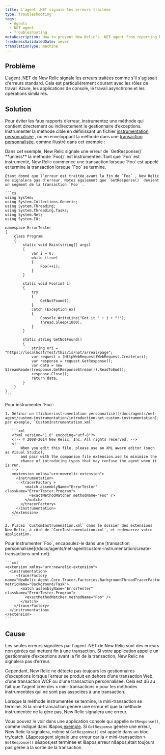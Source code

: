 ```yaml
---
title: L'agent .NET signale les erreurs traitées
type: troubleshooting
tags:
  - Agents
  - NET agent
  - Troubleshooting
metaDescription: How to prevent New Relic's .NET agent from reporting handled errors as though they are standard errors.
freshnessValidatedDate: never
translationType: machine
---
```


## Problème

L&apos;agent .NET de New Relic signale les erreurs traitées comme s&apos;il s&apos;agissait d&apos;erreurs standard. Cela est particulièrement courant avec les rôles de travail Azure, les applications de console, le travail asynchrone et les opérations similaires.

## Solution

Pour éviter les faux rapports d’erreur, instrumentez une méthode qui contient directement ou indirectement le gestionnaire d’exceptions. Instrumenter la méthode cible en définissant un fichier [instrumentation personnalisée](/docs/agents/net-agent/custom-instrumentation/introduction-net-custom-instrumentation) , ou en enveloppant la méthode dans une [transaction personnalisée](/docs/agents/net-agent/custom-instrumentation/create-transactions-xml-net), comme illustré dans cet exemple :

<CollapserGroup>
  <Collapser id="get-response-block" title="GetResponse() génère une erreur">
    Dans cet exemple, New Relic signale une erreur de `GetResponse()` <DNT>**unless**</DNT> la méthode `Foo()` est instrumentée. Tant que `Foo` est instrumenté, New Relic commence une transaction lorsque `Foo` est appelé et termine la transaction lorsque `Foo` se termine.

    Étant donné que l’erreur est traitée avant la fin de `Foo` , New Relic ne signalera pas d’erreur. Notez également que `GetResponse()` devient un segment de la transaction `Foo` .

    ```cs
    using System;
    using System.Collections.Generic;
    using System.Threading;
    using System.Threading.Tasks;
    using System.Net;
    using System.IO;

    namespace ErrorTester
    {
        class Program
        {
            static void Main(string[] args)
            {
                var i = 0;
                while (true)
                {
                    Foo(++i);
                }
            }

            static void Foo(int i)
            {
                try
                {
                    GetNotFound();
                }
                catch (Exception ex)
                {
                    Console.WriteLine("Got it " + i + "!");
                    Thread.Sleep(1000);
                }
            }

            static string GetNotFound()
            {
                string uri = "https://localhost/Test/this/is/not/a/real/page";
                var request = (HttpWebRequest)WebRequest.Create(uri);
                var response = request.GetResponse();
                var data = new StreamReader(response.GetResponseStream()).ReadToEnd();
                response.Close();
                return data;
            }
        }
    }
    ```
  </Collapser>

  <Collapser id="custom-instrumentation" title="Définir un fichier instrumentation personnalisé">
    Pour instrumenter `Foo`:

    1. Définir un [fichierinstrumentation personnalisé](/docs/agents/net-agent/custom-instrumentation/introduction-net-custom-instrumentation); par exemple, `CustomInstrumentation.xml`:

       ```xml
       <?xml version="1.0" encoding="utf-8"?>
       <!-- © 2008-2014 New Relic, Inc. All rights reserved. -->
       <!--
           When you edit this file, please use an XML aware editor (such as Visual Studio),
           and pair with the companion file extension.xsd to minimize the
           chance of introducing typos that may confuse the agent when it is run.
       -->
       <extension xmlns="urn:newrelic-extension">
         <instrumentation>
           <tracerFactory >
             <match assemblyName="ErrorTester" className="ErrorTester.Program">
               <exactMethodMatcher methodName="Foo" /> 
             </match>
           </tracerFactory>
         </instrumentation>
       </extension>
       ```

    2. Placez `CustomInstrumenation.xml` dans le dossier des extensions New Relic, à côté de `CoreInstrumentation.xml`, et redémarrez votre application.
  </Collapser>

  <Collapser id="custom-transaction" title="Envelopper la méthode dans une transaction personnalisée">
    Pour instrumenter `Foo`, encapsulez-le dans une [transaction personnalisée](/docs/agents/net-agent/custom-instrumentation/create-transactions-xml-net):

    ```xml
    <extension xmlns="urn:newrelic-extension">
      <instrumentation>
         <tracerFactory name="NewRelic.Agent.Core.Tracer.Factories.BackgroundThreadTracerFactory" metricName="Background/Task">
           <match assemblyName="ErrorTester" className="ErrorTester.Program">
             <exactMethodMatcher methodName="Foo" />
           </match>
        </tracerFactory>
      </instrumentation>
    </extension>
    ```
  </Collapser>
</CollapserGroup>

## Cause

Les seules erreurs signalées par l&apos;agent .NET de New Relic sont des erreurs non gérées qui mettent fin à une transaction. Si votre application appelle un gestionnaire d’exceptions avant la fin de la transaction, New Relic ne signalera pas d’erreur.

Cependant, New Relic ne détecte pas toujours les gestionnaires d’exceptions lorsque l’erreur se produit en dehors d’une transaction Web, d’une transaction WCF ou d’une transaction personnalisée. Cela est dû au fait que l&apos;agent crée des « mini-transactions » pour les méthodes instrumentées qui ne sont pas associées à une transaction.

Lorsque la méthode instrumentée se termine, la mini-transaction se termine. Si la mini-transaction génère une erreur et que la méthode instrumentée ne la gère pas, New Relic signalera une erreur.

Vous pouvez le voir dans une application console qui appelle `GetResponse()`, comme indiqué dans l&amp;apos;[exemple](#get-response-block). Si `GetResponse` génère une erreur, New Relic la signalera, même si `GetResponse()` est appelé dans un bloc try/catch. L&amp;apos;agent signale une erreur car la « mini-transaction » `GetResponse()` s&amp;apos;est terminée et l&amp;apos;erreur n&amp;apos;était toujours pas gérée à la sortie de la transaction.